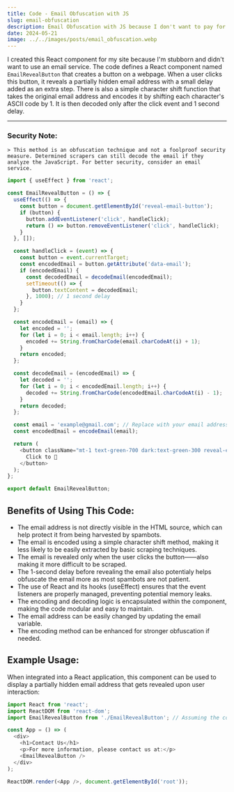 ```yaml
---
title: Code - Email Obfuscation with JS
slug: email-obfuscation
description: Email Obfuscation with JS because I don't want to pay for a seperate service 🤑
date: 2024-05-21
image: ../../images/posts/email_obfuscation.webp
---
```




I created this React component for my site because I'm stubborn and didn't want to use an email service.
The code defines a React component named `EmailRevealButton` that creates a button on a webpage. 
When a user clicks this button, it reveals a partially hidden email address with a small delay added as an extra step. 
There is also a simple character shift function that takes the original email address and encodes it by shifting each character's ASCII code by 1.
It is then decoded only after the click event and 1 second delay.

---

### Security Note:

    > This method is an obfuscation technique and not a foolproof security measure. Determined scrapers can still decode the email if they analyze the JavaScript. For better security, consider an email service.

```js
import { useEffect } from 'react';

const EmailRevealButton = () => {
  useEffect(() => {
    const button = document.getElementById('reveal-email-button');
    if (button) {
      button.addEventListener('click', handleClick);
      return () => button.removeEventListener('click', handleClick);
    }
  }, []);

  const handleClick = (event) => {
    const button = event.currentTarget;
    const encodedEmail = button.getAttribute('data-email');
    if (encodedEmail) {
      const decodedEmail = decodeEmail(encodedEmail);
      setTimeout(() => {
        button.textContent = decodedEmail;
      }, 1000); // 1 second delay
    }
  };

  const encodeEmail = (email) => {
    let encoded = '';
    for (let i = 0; i < email.length; i++) {
      encoded += String.fromCharCode(email.charCodeAt(i) + 1);
    }
    return encoded;
  };

  const decodeEmail = (encodedEmail) => {
    let decoded = '';
    for (let i = 0; i < encodedEmail.length; i++) {
      decoded += String.fromCharCode(encodedEmail.charCodeAt(i) - 1);
    }
    return decoded;
  };

  const email = 'example@gmail.com'; // Replace with your email address
  const encodedEmail = encodeEmail(email);

  return (
    <button className="mt-1 text-green-700 dark:text-green-300 reveal-email" id="reveal-email-button" data-email={encodedEmail}>
      Click to 👀
    </button>
  );
};

export default EmailRevealButton;
```

## Benefits of Using This Code:

- The email address is not directly visible in the HTML source, which can help protect it from being harvested by spambots.
- The email is encoded using a simple character shift method, making it less likely to be easily extracted by basic scraping techniques.
- The email is revealed only when the user clicks the button——also making it more difficult to be scraped.
- The 1-second delay before revealing the email also potentialy helps obfuscate the email more as most spambots are not patient.
- The use of React and its hooks (useEffect) ensures that the event listeners are properly managed, preventing potential memory leaks.
- The encoding and decoding logic is encapsulated within the component, making the code modular and easy to maintain.
- The email address can be easily changed by updating the email variable.
- The encoding method can be enhanced for stronger obfuscation if needed.


## Example Usage:
When integrated into a React application, this component can be used to display a partially hidden email address 
that gets revealed upon user interaction:

```js
import React from 'react';
import ReactDOM from 'react-dom';
import EmailRevealButton from './EmailRevealButton'; // Assuming the component is saved in EmailRevealButton.js

const App = () => (
  <div>
    <h1>Contact Us</h1>
    <p>For more information, please contact us at:</p>
    <EmailRevealButton />
  </div>
);

ReactDOM.render(<App />, document.getElementById('root'));
```

